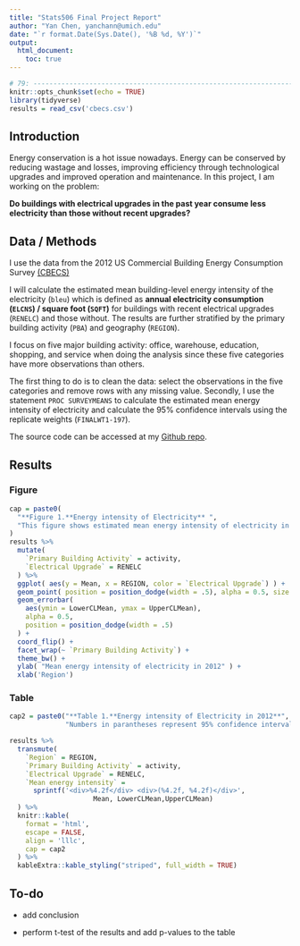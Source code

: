 ```yaml
---
title: "Stats506 Final Project Report"
author: "Yan Chen, yanchann@umich.edu"
date: "`r format.Date(Sys.Date(), '%B %d, %Y')`"
output: 
  html_document:
    toc: true
---
```


```r
# 79: -----------------------------------------------------------------------
knitr::opts_chunk$set(echo = TRUE)
library(tidyverse)
results = read_csv('cbecs.csv')
```

## **Introduction**

Energy conservation is a hot issue nowadays. Energy can be conserved by reducing
wastage and losses, improving efficiency through technological upgrades and
improved operation and maintenance. In this project, I am working on the
problem:

**Do buildings with electrical upgrades in the past year consume less electricity than those without recent upgrades?**


## **Data / Methods**

I use the data from the 2012 US Commercial Building Energy Consumption Survey 
[(CBECS)](https://www.eia.gov/consumption/commercial/data/2012) 

I will calculate the estimated mean building-level energy
intensity of the electricity (`bleu`) which is defined as 
**annual electricity consumption (`ELCNS`) / square foot (`SQFT`)** 
for buildings with recent electrical upgrades (`RENELC`) and those without.
The results are further stratified by the primary building activity (`PBA`) and 
geography (`REGION`).

I focus on five major building activity: office, warehouse, education,
shopping, and service when doing the analysis since these five categories have
more observations than others.

The first thing to do is to clean the data: select the observations in the five 
categories and remove rows with any missing value. Secondly, I use the statement
`PROC SURVEYMEANS` to calculate the estimated mean energy intensity of 
electricity and calculate the 95% confidence intervals using the replicate
weights (`FINALWT1-197`).

The source code can be accessed at my 
[Github repo](https://github.com/yanchannn/Stats506_FinalProject).

## **Results** {.tabset .tabset-pills}
### Figure
```r
cap = paste0(
  "**Figure 1.**Energy intensity of Electricity** ", 
  "This figure shows estimated mean energy intensity of electricity in 2012."
)
results %>%
  mutate(
    `Primary Building Activity` = activity,
    `Electrical Upgrade` = RENELC
  ) %>%
  ggplot( aes(y = Mean, x = REGION, color = `Electrical Upgrade`) ) +
  geom_point( position = position_dodge(width = .5), alpha = 0.5, size = 1) +
  geom_errorbar( 
    aes(ymin = LowerCLMean, ymax = UpperCLMean), 
    alpha = 0.5, 
    position = position_dodge(width = .5)
  ) + 
  coord_flip() +
  facet_wrap(~ `Primary Building Activity`) + 
  theme_bw() +
  ylab( "Mean energy intensity of electricity in 2012" ) +
  xlab('Region')
```

### Table
```r
cap2 = paste0("**Table 1.**Energy intensity of Electricity in 2012**",
              "Numbers in parantheses represent 95% confidence intervals.")

results %>%
  transmute( 
    `Region` = REGION, 
    `Primary Building Activity` = activity,
    `Electrical Upgrade` = RENELC,
    `Mean energy intensity` = 
      sprintf('<div>%4.2f</div> <div>(%4.2f, %4.2f)</div>',
                     Mean, LowerCLMean,UpperCLMean)
  ) %>%
  knitr::kable(
    format = 'html', 
    escape = FALSE, 
    align = 'lllc',
    cap = cap2
  ) %>%
  kableExtra::kable_styling("striped", full_width = TRUE)

```


## **To-do**

- add conclusion

- perform t-test of the results and add p-values to the table
